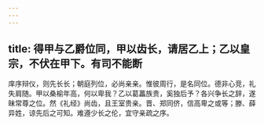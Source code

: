 ```yaml
---
---
---
```

title: 得甲与乙爵位同，甲以齿长，请居乙上；乙以皇宗，不伏在甲下。有司不能断
---



庠序辩仪，则先长长；朝庭列位，必尚亲亲。惟彼周行，是名同位。德非心竞，礼失肩随。甲以桑榆年高，何以卑我？乙以葛藟族贵，奚独后予？各兴争长之辞，遂昧常尊之位。然《礼经》尚齿，且王室贵亲。晋、郑同侪，信高卑之或等；滕、薛异姓，谅先后之可知。难遵少长之伦，宜守亲疏之序。
